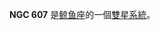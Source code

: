 {{NGCInfoBox|NGCID=NGC 607|發現者=德亞瑞司特|發現日期=1855年8月23日|其他編號=|曆元=J2000.0|赤經=1時34分16.4秒
|赤緯=-7°24'41"|星座=鲸鱼座|星體=雙星系統|星等=|表面亮度=|藍等=}}

'''NGC 607''' 是[[鲸鱼座|鲸鱼座]]的一個[[雙星系統|雙星系統]]。

{{NGCReference|607}}
{{Catalogs|NGC=607}}
{{星系小作品}}